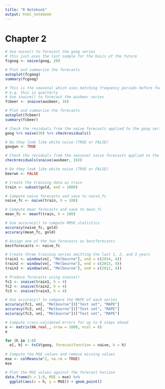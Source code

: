 ```yaml
---
title: "R Notebook"
output: html_notebook
---
```


# Chapter 2

```r
# Use naive() to forecast the goog series
# this just uses the last sample for the basis of the future
fcgoog <- naive(goog, 20)

# Plot and summarize the forecasts
autoplot(fcgoog)
summary(fcgoog)

# This is the seasonal which uses matching frequency periods before for the next sample
# e.g. this is quarterly 
# Use snaive() to forecast the ausbeer series
fcbeer <- snaive(ausbeer, 16)

# Plot and summarize the forecasts
autoplot(fcbeer)
summary(fcbeer)
```

```r
# Check the residuals from the naive forecasts applied to the goog series
goog %>% naive(20) %>% checkresiduals()

# Do they look like white noise (TRUE or FALSE)
googwn <- TRUE

# Check the residuals from the seasonal naive forecasts applied to the ausbeer series
checkresiduals(snaive(ausbeer, 16))

# Do they look like white noise (TRUE or FALSE)
beerwn <- FALSE
```

```r
# Create the training data as train
train <- subset(gold, end = 1000)

# Compute naive forecasts and save to naive_fc
naive_fc <- naive(train, h = 108)

# Compute mean forecasts and save to mean_fc
mean_fc <- meanf(train, h = 108)

# Use accuracy() to compute RMSE statistics
accuracy(naive_fc, gold)
accuracy(mean_fc, gold)

# Assign one of the two forecasts as bestforecasts
bestforecasts <- naive_fc
```

```r
# Create three training series omitting the last 1, 2, and 3 years
train1 <- window(vn[, "Melbourne"], end = c(2014, 4))
train2 <- window(vn[, "Melbourne"], end = c(2013, 4))
train3 <- window(vn[, "Melbourne"], end = c(2012, 4))

# Produce forecasts using snaive()
fc1 <- snaive(train1, h = 4)
fc2 <- snaive(train2, h = 4)
fc3 <- snaive(train3, h = 4)

# Use accuracy() to compare the MAPE of each series
accuracy(fc1, vn[, "Melbourne"])["Test set", "MAPE"]
accuracy(fc2, vn[, "Melbourne"])["Test set", "MAPE"]
accuracy(fc3, vn[, "Melbourne"])["Test set", "MAPE"]
```

```r
# Compute cross-validated errors for up to 8 steps ahead
e <- matrix(NA_real_, nrow = 1000, ncol = 8)
e

for (h in 1:8)
  e[, h] <- tsCV(goog, forecastfunction = naive, h = h)
  
# Compute the MSE values and remove missing values
mse <- colMeans(e^2, na.rm = TRUE)
mse

# Plot the MSE values against the forecast horizon
data.frame(h = 1:8, MSE = mse) %>%
  ggplot(aes(x = h, y = MSE)) + geom_point()
```








